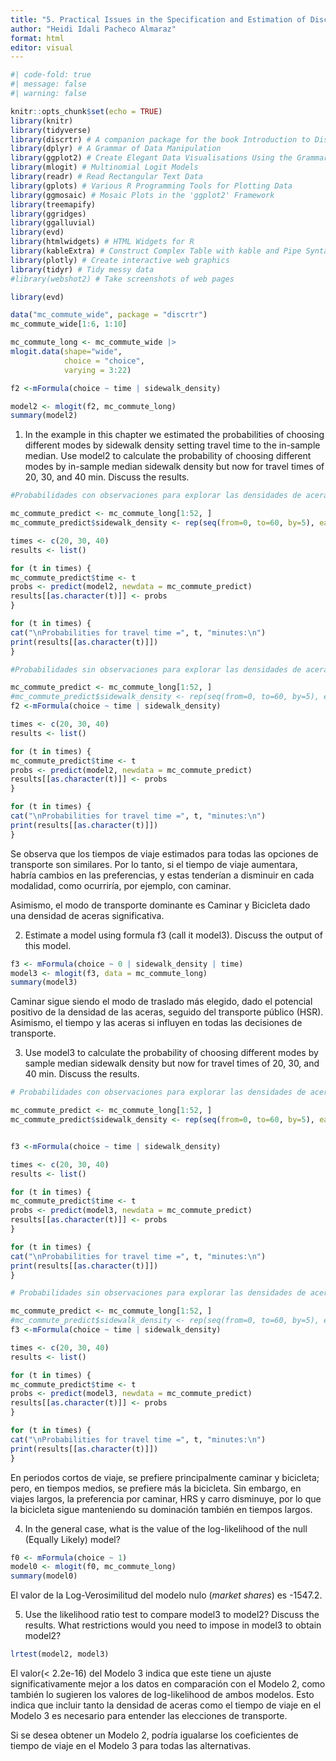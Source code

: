 ---
title: "5. Practical Issues in the Specification and Estimation of Discrete Choice Models"
author: "Heidi Idali Pacheco Almaraz"
format: html
editor: visual
---

```{r}
#| code-fold: true
#| message: false 
#| warning: false  
```

```{r, include= FALSE, echo=FALSE}
knitr::opts_chunk$set(echo = TRUE)
library(knitr)
library(tidyverse)
library(discrtr) # A companion package for the book Introduction to Discrete Choice Analysis with `R`
library(dplyr) # A Grammar of Data Manipulation
library(ggplot2) # Create Elegant Data Visualisations Using the Grammar of Graphics
library(mlogit) # Multinomial Logit Models
library(readr) # Read Rectangular Text Data
library(gplots) # Various R Programming Tools for Plotting Data
library(ggmosaic) # Mosaic Plots in the 'ggplot2' Framework
library(treemapify)
library(ggridges)
library(ggalluvial)
library(evd)
library(htmlwidgets) # HTML Widgets for R
library(kableExtra) # Construct Complex Table with kable and Pipe Syntax
library(plotly) # Create interactive web graphics
library(tidyr) # Tidy messy data
#library(webshot2) # Take screenshots of web pages

library(evd)
```

```{r}
data("mc_commute_wide", package = "discrtr")
mc_commute_wide[1:6, 1:10]
```

```{r}
mc_commute_long <- mc_commute_wide |> 
mlogit.data(shape="wide",
            choice = "choice",
            varying = 3:22)

f2 <-mFormula(choice ~ time | sidewalk_density)

model2 <- mlogit(f2, mc_commute_long)
summary(model2)
```

1.  In the example in this chapter we estimated the probabilities of choosing different modes by sidewalk density setting travel time to the in-sample median. Use model2 to calculate the probability of choosing different modes by in-sample median sidewalk density but now for travel times of 20, 30, and 40 min. Discuss the results.



```{r}
#Probabilidades con observaciones para explorar las densidades de aceras en el rango entre 0 y 60, en intervalos de longitud 5. 

mc_commute_predict <- mc_commute_long[1:52, ]
mc_commute_predict$sidewalk_density <- rep(seq(from=0, to=60, by=5), each=4)

times <- c(20, 30, 40) 
results <- list() 

for (t in times) {
mc_commute_predict$time <- t
probs <- predict(model2, newdata = mc_commute_predict)
results[[as.character(t)]] <- probs 
}

for (t in times) {
cat("\nProbabilities for travel time =", t, "minutes:\n")
print(results[[as.character(t)]])
}
```

```{r}
#Probabilidades sin observaciones para explorar las densidades de aceras en el rango entre 0 y 60, en intervalos de longitud 5. 

mc_commute_predict <- mc_commute_long[1:52, ]
#mc_commute_predict$sidewalk_density <- rep(seq(from=0, to=60, by=5), each=4)
f2 <-mFormula(choice ~ time | sidewalk_density)

times <- c(20, 30, 40) 
results <- list() 

for (t in times) {
mc_commute_predict$time <- t
probs <- predict(model2, newdata = mc_commute_predict)
results[[as.character(t)]] <- probs 
}

for (t in times) {
cat("\nProbabilities for travel time =", t, "minutes:\n")
print(results[[as.character(t)]])
}
```

Se observa que los tiempos de viaje estimados para todas las opciones de transporte son similares. Por lo tanto, si el tiempo de viaje aumentara, habría cambios en las preferencias, y estas tenderían a disminuir en cada modalidad, como ocurriría, por ejemplo, con caminar. 

Asimismo, el modo de transporte dominante es Caminar y Bicicleta dado una densidad de aceras significativa.


2.  Estimate a model using formula f3 (call it model3). Discuss the output of this model.

```{r}
f3 <- mFormula(choice ~ 0 | sidewalk_density | time)
model3 <- mlogit(f3, data = mc_commute_long)
summary(model3)
```

Caminar sigue siendo el modo de traslado más elegido, dado el potencial positivo de la densidad de las aceras, seguido del transporte público (HSR). Asimismo, el tiempo y las aceras si influyen en todas las decisiones de transporte. 

3.  Use model3 to calculate the probability of choosing different modes by sample median sidewalk density but now for travel times of 20, 30, and 40 min. Discuss the results.

```{r}
# Probabilidades con observaciones para explorar las densidades de aceras en el rango entre 0 y 60, en intervalos de longitud 5. 

mc_commute_predict <- mc_commute_long[1:52, ]
mc_commute_predict$sidewalk_density <- rep(seq(from=0, to=60, by=5), each=4)


f3 <-mFormula(choice ~ time | sidewalk_density)

times <- c(20, 30, 40) 
results <- list() 

for (t in times) {
mc_commute_predict$time <- t
probs <- predict(model3, newdata = mc_commute_predict)
results[[as.character(t)]] <- probs 
}

for (t in times) {
cat("\nProbabilities for travel time =", t, "minutes:\n")
print(results[[as.character(t)]])
}
```

```{r}
# Probabilidades sin observaciones para explorar las densidades de aceras en el rango entre 0 y 60, en intervalos de longitud 5. 

mc_commute_predict <- mc_commute_long[1:52, ]
#mc_commute_predict$sidewalk_density <- rep(seq(from=0, to=60, by=5), each=4)
f3 <-mFormula(choice ~ time | sidewalk_density)

times <- c(20, 30, 40) 
results <- list() 

for (t in times) {
mc_commute_predict$time <- t
probs <- predict(model3, newdata = mc_commute_predict)
results[[as.character(t)]] <- probs 
}

for (t in times) {
cat("\nProbabilities for travel time =", t, "minutes:\n")
print(results[[as.character(t)]])
}
```

En periodos cortos de viaje, se prefiere principalmente caminar y bicicleta; pero, en tiempos medios, se prefiere más la bicicleta. Sin embargo, en viajes largos, la preferencia por caminar, HRS y carro disminuye, por lo que la bicicleta sigue manteniendo su dominación también en tiempos largos.

4.  In the general case, what is the value of the log-likelihood of the null (Equally Likely) model?

```{r}
f0 <- mFormula(choice ~ 1)
model0 <- mlogit(f0, mc_commute_long)
summary(model0)
```

El valor de la Log-Verosimilitud del modelo nulo (*market shares*) es -1547.2.

5.  Use the likelihood ratio test to compare model3 to model2? Discuss the results. What restrictions would you need to impose in model3 to obtain model2?

```{r}
lrtest(model2, model3)
```

El valor(< 2.2e-16) del Modelo 3 indica que este tiene un ajuste significativamente mejor a los datos en comparación con el Modelo 2, como también lo sugieren los valores de log-likelihood de ambos modelos. Esto indica que incluir tanto la densidad de aceras como el tiempo de viaje en el Modelo 3 es necesario para entender las elecciones de transporte. 

Si se desea obtener un Modelo 2, podría igualarse los coeficientes de tiempo de viaje en el Modelo 3 para todas las alternativas. 